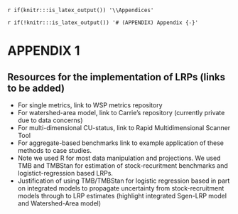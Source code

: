 <!-- The following code should appear at the beginning of the first appendix.
After that, all subsequent sections will be turned into appendices. -->

`r if(knitr:::is_latex_output()) '\\Appendices'`

`r if(!knitr:::is_latex_output()) '# (APPENDIX) Appendix {-}'`

# APPENDIX 1{#app:first-appendix}

##  Resources for the implementation of LRPs (links to be added)

- For single metrics, link to WSP metrics repository
- For watershed-area model, link to Carrie's repository (currently private due to data concerns)
-	For multi-dimensional CU-status, link to Rapid Multidimensional Scanner Tool 
- For aggregate-based benchmarks link to example application of these methods to case studies.
- Note we used R for most data manipulation and projections.  We used TMB and TMBStan for estimation of stock-recuritment benchmarks and logistict-regression based LRPs.
-	Justification of using TMB/TMBStan for logistic regression based in part on integrated models to propagate uncertainty from stock-recruitment models through to LRP estimates (highlight integrated Sgen-LRP model and Watershed-Area model)

